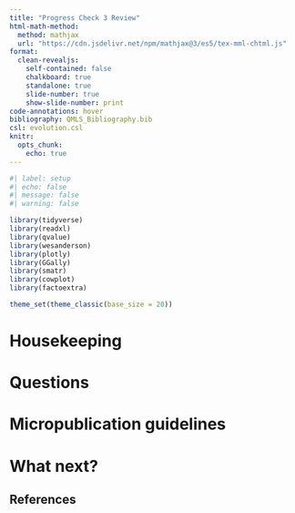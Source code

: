 ```yaml
---
title: "Progress Check 3 Review"
html-math-method:
  method: mathjax
  url: "https://cdn.jsdelivr.net/npm/mathjax@3/es5/tex-mml-chtml.js"
format:
  clean-revealjs:
    self-contained: false
    chalkboard: true
    standalone: true
    slide-number: true
    show-slide-number: print
code-annotations: hover
bibliography: QMLS_Bibliography.bib
csl: evolution.csl
knitr:
  opts_chunk: 
    echo: true
---
```


```r
#| label: setup
#| echo: false
#| message: false
#| warning: false

library(tidyverse)
library(readxl)
library(qvalue)
library(wesanderson)
library(plotly)
library(GGally)
library(smatr)
library(cowplot)
library(factoextra)

theme_set(theme_classic(base_size = 20))
```


# Housekeeping {background-color="#40666e"}


# Questions {background-color="#f8c471"}


# Micropublication guidelines {background-color="#40666e"}


# What next? {background-color="#40666e"}


## References

::: {#refs}
:::

